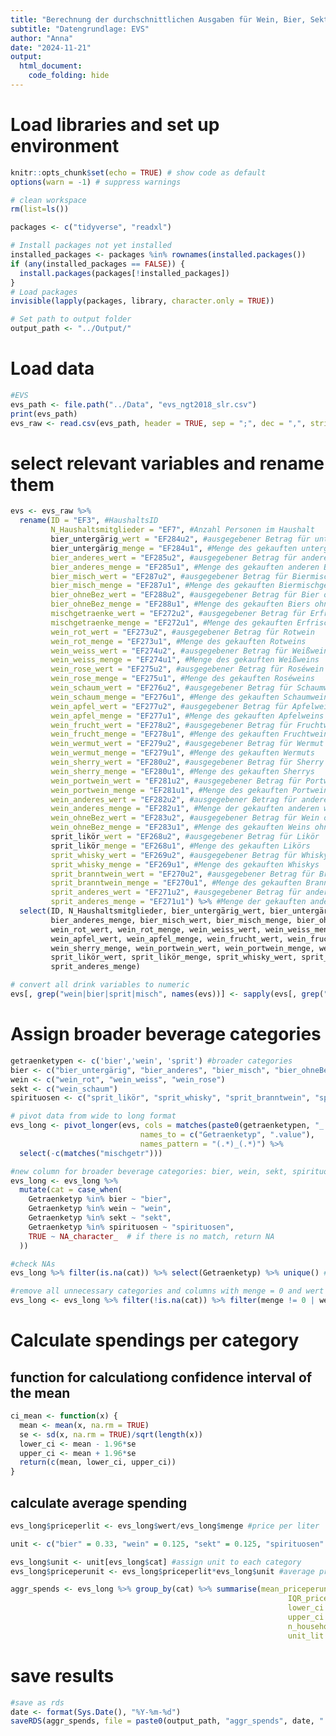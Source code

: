 ```yaml
---
title: "Berechnung der durchschnittlichen Ausgaben für Wein, Bier, Sekt und Spirituosen"
subtitle: "Datengrundlage: EVS"
author: "Anna"
date: "2024-11-21"
output: 
  html_document:
    code_folding: hide
---
```


# Load libraries and set up environment
```r
knitr::opts_chunk$set(echo = TRUE) # show code as default
options(warn = -1) # suppress warnings

# clean workspace
rm(list=ls())

packages <- c("tidyverse", "readxl") 

# Install packages not yet installed
installed_packages <- packages %in% rownames(installed.packages())
if (any(installed_packages == FALSE)) {
  install.packages(packages[!installed_packages])
}
# Load packages
invisible(lapply(packages, library, character.only = TRUE))

# Set path to output folder
output_path <- "../Output/"
```

# Load data

```r
#EVS
evs_path <- file.path("../Data", "evs_ngt2018_slr.csv")
print(evs_path)
evs_raw <- read.csv(evs_path, header = TRUE, sep = ";", dec = ",", stringsAsFactors = FALSE)
```  


# select relevant variables and rename them

```r
evs <- evs_raw %>%
  rename(ID = "EF3", #HaushaltsID
         N_Haushaltsmitglieder = "EF7", #Anzahl Personen im Haushalt
         bier_untergärig_wert = "EF284u2", #ausgegebener Betrag für untergäriges Bier
         bier_untergärig_menge = "EF284u1", #Menge des gekauften untergärigen Biers
         bier_anderes_wert = "EF285u2", #ausgegebener Betrag für anderes Bier (altbier, kölsch, weizen, ...)
         bier_anderes_menge = "EF285u1", #Menge des gekauften anderen Biers
         bier_misch_wert = "EF287u2", #ausgegebener Betrag für Biermischgetränke, z.B. mit Cola
         bier_misch_menge = "EF287u1", #Menge des gekauften Biermischgetränks
         bier_ohneBez_wert = "EF288u2", #ausgegebener Betrag für Bier ohne nähere Bezeichnung
         bier_ohneBez_menge = "EF288u1", #Menge des gekauften Biers ohne nähere Bezeichnung
         mischgetraenke_wert = "EF272u2", #ausgegebener Betrag für Erfrischungsmixgetränke mit Alkoholgehalt unter 6%, z. B. Alkopops
         mischgetraenke_menge = "EF272u1", #Menge des gekauften Erfrischungsmixgetränks
         wein_rot_wert = "EF273u2", #ausgegebener Betrag für Rotwein
         wein_rot_menge = "EF273u1", #Menge des gekauften Rotweins
         wein_weiss_wert = "EF274u2", #ausgegebener Betrag für Weißwein
         wein_weiss_menge = "EF274u1", #Menge des gekauften Weißweins
         wein_rose_wert = "EF275u2", #ausgegebener Betrag für Roséwein
         wein_rose_menge = "EF275u1", #Menge des gekauften Roséweins
         wein_schaum_wert = "EF276u2", #ausgegebener Betrag für Schaumwein
         wein_schaum_menge = "EF276u1", #Menge des gekauften Schaumweins
         wein_apfel_wert = "EF277u2", #ausgegebener Betrag für Apfelwein
         wein_apfel_menge = "EF277u1", #Menge des gekauften Apfelweins
         wein_frucht_wert = "EF278u2", #ausgegebener Betrag für Fruchtwein
         wein_frucht_menge = "EF278u1", #Menge des gekauften Fruchtweins
         wein_wermut_wert = "EF279u2", #ausgegebener Betrag für Wermut
         wein_wermut_menge = "EF279u1", #Menge des gekauften Wermuts
         wein_sherry_wert = "EF280u2", #ausgegebener Betrag für Sherry
         wein_sherry_menge = "EF280u1", #Menge des gekauften Sherrys
         wein_portwein_wert = "EF281u2", #ausgegebener Betrag für Portwein
         wein_portwein_menge = "EF281u1", #Menge des gekauften Portweins
         wein_anderes_wert = "EF282u2", #ausgegebener Betrag für andere weinhaltige Getränke
         wein_anderes_menge = "EF282u1", #Menge der gekauften anderen weinhaltigen Getränke
         wein_ohneBez_wert = "EF283u2", #ausgegebener Betrag für Wein ohne nähere Bezeichnung
         wein_ohneBez_menge = "EF283u1", #Menge des gekauften Weins ohne nähere Bezeichnung
         sprit_likör_wert = "EF268u2", #ausgegebener Betrag für Likör
         sprit_likör_menge = "EF268u1", #Menge des gekauften Likörs
         sprit_whisky_wert = "EF269u2", #ausgegebener Betrag für Whisky
         sprit_whisky_menge = "EF269u1", #Menge des gekauften Whiskys
         sprit_branntwein_wert = "EF270u2", #ausgegebener Betrag für Branntwein
         sprit_branntwein_menge = "EF270u1", #Menge des gekauften Branntweins
         sprit_anderes_wert = "EF271u2", #ausgegebener Betrag für andere Spirituosen  (z.B. Rum, Wodka, Korn, ...) mehr als 6% Alkohol
         sprit_anderes_menge = "EF271u1") %>% #Menge der gekauften anderen Spirituosen 
  select(ID, N_Haushaltsmitglieder, bier_untergärig_wert, bier_untergärig_menge, bier_anderes_wert,
         bier_anderes_menge, bier_misch_wert, bier_misch_menge, bier_ohneBez_wert, bier_ohneBez_menge, mischgetraenke_wert, mischgetraenke_menge,
         wein_rot_wert, wein_rot_menge, wein_weiss_wert, wein_weiss_menge, wein_rose_wert, wein_rose_menge, wein_schaum_wert, wein_schaum_menge,
         wein_apfel_wert, wein_apfel_menge, wein_frucht_wert, wein_frucht_menge, wein_wermut_wert, wein_wermut_menge, wein_sherry_wert,
         wein_sherry_menge, wein_portwein_wert, wein_portwein_menge, wein_anderes_wert, wein_anderes_menge, wein_ohneBez_wert, wein_ohneBez_menge,
         sprit_likör_wert, sprit_likör_menge, sprit_whisky_wert, sprit_whisky_menge, sprit_branntwein_wert, sprit_branntwein_menge, sprit_anderes_wert,
         sprit_anderes_menge)
```

```r
# convert all drink variables to numeric
evs[, grep("wein|bier|sprit|misch", names(evs))] <- sapply(evs[, grep("wein|bier|sprit|misch", names(evs))], as.numeric)
```

# Assign broader beverage categories

```r

getraenketypen <- c('bier','wein', 'sprit') #broader categories
bier <- c("bier_untergärig", "bier_anderes", "bier_misch", "bier_ohneBez") #subcategories
wein <- c("wein_rot", "wein_weiss", "wein_rose")
sekt <- c("wein_schaum")
spirituosen <- c("sprit_likör", "sprit_whisky", "sprit_branntwein", "sprit_anderes")

# pivot data from wide to long format
evs_long <- pivot_longer(evs, cols = matches(paste0(getraenketypen, "_.*")), 
                             names_to = c("Getraenketyp", ".value"),
                             names_pattern = "(.*)_(.*)") %>%
  select(-c(matches("mischgetr")))

#new column for broader beverage categories: bier, wein, sekt, spirituosen
evs_long <- evs_long %>%
  mutate(cat = case_when(
    Getraenketyp %in% bier ~ "bier",
    Getraenketyp %in% wein ~ "wein",
    Getraenketyp %in% sekt ~ "sekt",
    Getraenketyp %in% spirituosen ~ "spirituosen",
    TRUE ~ NA_character_  # if there is no match, return NA
  ))

#check NAs
evs_long %>% filter(is.na(cat)) %>% select(Getraenketyp) %>% unique() #okay, beverage that are not of interest are NA

#remove all unnecessary categories and columns with menge = 0 and wert = 0 (nothing bought)
evs_long <- evs_long %>% filter(!is.na(cat)) %>% filter(menge != 0 | wert != 0)

```
# Calculate spendings per category

## function for calculationg confidence interval of the mean
```r
ci_mean <- function(x) {
  mean <- mean(x, na.rm = TRUE)
  se <- sd(x, na.rm = TRUE)/sqrt(length(x))
  lower_ci <- mean - 1.96*se
  upper_ci <- mean + 1.96*se
  return(c(mean, lower_ci, upper_ci))
}
```

## calculate average spending
```r
evs_long$priceperlit <- evs_long$wert/evs_long$menge #price per liter

unit <- c("bier" = 0.33, "wein" = 0.125, "sekt" = 0.125, "spirituosen" = 0.04) #unit in liters

evs_long$unit <- unit[evs_long$cat] #assign unit to each category
evs_long$priceperunit <- evs_long$priceperlit*evs_long$unit #average price per unit

aggr_spends <- evs_long %>% group_by(cat) %>% summarise(mean_priceperunit_eur = mean(priceperunit),
                                                              IQR_priceperunit = IQR(priceperunit),
                                                              lower_ci = ci_mean(priceperunit)[2],
                                                              upper_ci = ci_mean(priceperunit)[3],
                                                              n_households = n(),
                                                              unit_lit = unique(unit))
```

# save results
```r
#save as rds
date <- format(Sys.Date(), "%Y-%m-%d")
saveRDS(aggr_spends, file = paste0(output_path, "aggr_spends", date, ".rds"))
```
